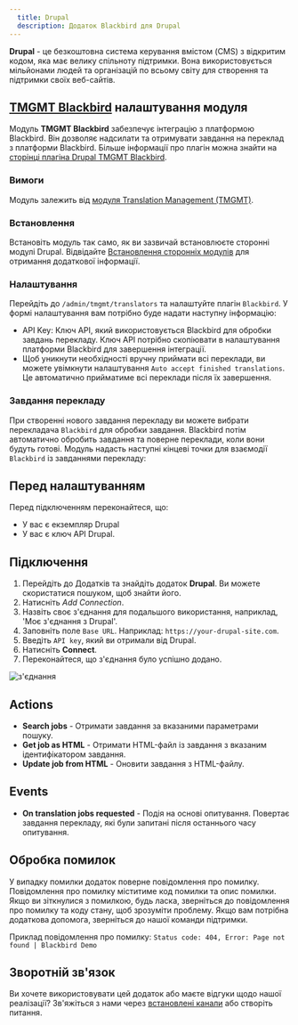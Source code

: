 ```yaml
---
  title: Drupal
  description: Додаток Blackbird для Drupal
---
```


<LinkCard title="Переглянути на Github" target="_blank" href="https://github.com/bb-io/Drupal" icon="github" />

**Drupal** - це безкоштовна система керування вмістом (CMS) з відкритим кодом, яка має велику спільноту підтримки. Вона використовується мільйонами людей та організацій по всьому світу для створення та підтримки своїх веб-сайтів.

## [**TMGMT Blackbird**](https://git.drupalcode.org/project/tmgmt_blackbird) налаштування модуля

Модуль **TMGMT Blackbird** забезпечує інтеграцію з платформою Blackbird. Він дозволяє надсилати та отримувати завдання на переклад з платформи Blackbird. Більше інформації про плагін можна знайти на [сторінці плагіна Drupal TMGMT Blackbird](https://git.drupalcode.org/project/tmgmt_blackbird).

### Вимоги

Модуль залежить від [модуля Translation Management (TMGMT)](https://www.drupal.org/project/tmgmt).

### Встановлення

Встановіть модуль так само, як ви зазвичай встановлюєте сторонні модулі Drupal. Відвідайте [Встановлення сторонніх модулів](https://www.drupal.org/docs/8/extending-drupal-8/installing-contributed-modules) для отримання додаткової інформації.

### Налаштування

Перейдіть до `/admin/tmgmt/translators` та налаштуйте плагін `Blackbird`. У формі налаштування вам потрібно буде надати наступну інформацію:

- API Key: Ключ API, який використовується Blackbird для обробки завдань перекладу. Ключ API потрібно скопіювати в налаштування платформи Blackbird для завершення інтеграції.
- Щоб уникнути необхідності вручну приймати всі переклади, ви можете увімкнути налаштування `Auto accept finished translations`. Це автоматично прийматиме всі переклади після їх завершення.

### Завдання перекладу

При створенні нового завдання перекладу ви можете вибрати перекладача `Blackbird` для обробки завдання. Blackbird потім автоматично обробить завдання та поверне переклади, коли вони будуть готові. Модуль надасть наступні кінцеві точки для взаємодії `Blackbird` із завданнями перекладу:

## Перед налаштуванням

Перед підключенням переконайтеся, що:

- У вас є екземпляр Drupal
- У вас є ключ API Drupal.

## Підключення

1. Перейдіть до Додатків та знайдіть додаток **Drupal**. Ви можете скористатися пошуком, щоб знайти його.
2. Натисніть _Add Connection_.
3. Назвіть своє з'єднання для подальшого використання, наприклад, 'Моє з'єднання з Drupal'.
4. Заповніть поле `Base URL`. Наприклад: `https://your-drupal-site.com`.
5. Введіть `API key`, який ви отримали від Drupal.
6. Натисніть **Connect**.
7. Переконайтеся, що з'єднання було успішно додано.

![з'єднання](https://raw.githubusercontent.com/bb-io/Drupal/main/./image/README/connecting.png)

## Actions

- **Search jobs** - Отримати завдання за вказаними параметрами пошуку.
- **Get job as HTML** - Отримати HTML-файл із завдання з вказаним ідентифікатором завдання.
- **Update job from HTML** - Оновити завдання з HTML-файлу.

## Events

- **On translation jobs requested** - Подія на основі опитування. Повертає завдання перекладу, які були запитані після останнього часу опитування.

## Обробка помилок

У випадку помилки додаток поверне повідомлення про помилку. Повідомлення про помилку міститиме код помилки та опис помилки. Якщо ви зіткнулися з помилкою, будь ласка, зверніться до повідомлення про помилку та коду стану, щоб зрозуміти проблему. Якщо вам потрібна додаткова допомога, зверніться до нашої команди підтримки.

Приклад повідомлення про помилку: `Status code: 404, Error: Page not found | Blackbird Demo`

## Зворотній зв'язок

Ви хочете використовувати цей додаток або маєте відгуки щодо нашої реалізації? Зв'яжіться з нами через [встановлені канали](https://www.blackbird.io/) або створіть питання.